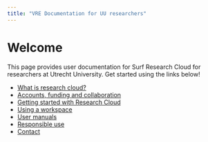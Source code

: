 ```yaml
---
title: "VRE Documentation for UU researchers"
---
```


# Welcome

This page provides user documentation for Surf Research Cloud for researchers at Utrecht University. Get started using the links below!

- [What is research cloud?](docs/research-cloud-intro.qmd)
- [Accounts, funding and collaboration](docs/accounts.qmd)
- [Getting started with Research Cloud](docs/getting-started.qmd)
- [Using a workspace](docs/workspace-catalogue.qmd)
- [User manuals](docs/manuals.qmd)
- [Responsible use](docs/responsible-use.qmd)
- [Contact](docs/contact.qmd)
